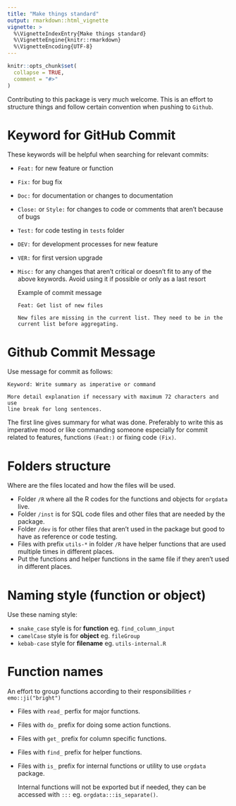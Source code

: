 ```yaml
---
title: "Make things standard"
output: rmarkdown::html_vignette
vignette: >
  %\VignetteIndexEntry{Make things standard}
  %\VignetteEngine{knitr::rmarkdown}
  %\VignetteEncoding{UTF-8}
---
```


```r
knitr::opts_chunk$set(
  collapse = TRUE,
  comment = "#>"
)
```


Contributing to this package is very much welcome. This is an effort to
structure things and follow certain convention when pushing to `Github`.

# Keyword for GitHub Commit

These keywords will be helpful when searching for relevant commits:

-   `Feat:` for new feature or function
-   `Fix:` for bug fix
-   `Doc:` for documentation or changes to documentation
-   `Close:` or `Style:` for changes to code or comments that aren&rsquo;t because of bugs
-   `Test:` for code testing in `tests` folder
-   `DEV:` for development processes for new feature
-   `VER:` for first version upgrade
-   `Misc:` for any changes that aren&rsquo;t critical or doesn&rsquo;t fit to any of the
    above keywords. Avoid using it if possible or only as a last resort
    
    Example of commit message
    
        Feat: Get list of new files
        
        New files are missing in the current list. They need to be in the
        current list before aggregating.



# Github Commit Message

Use message for commit as follows:

    Keyword: Write summary as imperative or command
    
    More detail explanation if necessary with maximum 72 characters and use
    line break for long sentences.

The first line gives summary for what was done. Preferably to write this as
imperative mood or like commanding someone especially for commit related to
features, functions `(Feat:)` or fixing code `(Fix)`.



# Folders structure

Where are the files located and how the files will be used.

-   Folder `/R` where all the R codes for the functions and objects for `orgdata`
    live.
-   Folder `/inst` is for SQL code files and other files that are needed by the package.
-   Folder `/dev` is for other files that aren&rsquo;t used in the package but good to
    have as reference or code testing.
-   Files with prefix `utils-*` in folder `/R` have helper functions that are used
    multiple times in different places.
-   Put the functions and helper functions in the same file if they aren&rsquo;t used in
    different places.



# Naming style (function or object)

Use these naming style:

-   `snake_case` style is for **function** eg. `find_column_input`
-   `camelCase` style is for **object** eg. `fileGroup`
-   `kebab-case` style for **filename** eg. `utils-internal.R`



# Function names

An effort to group functions according to their responsibilities `r emo::ji("bright")` 

-   Files with `read_` perfix for major functions.
-   Files with `do_` prefix for doing some action functions.
-   Files with `get_` prefix for column specific functions.
-   Files with `find_` prefix for helper functions.
-   Files with `is_` prefix for internal functions or utility to use `orgdata` package.
    
    Internal functions will not be exported but if needed, they can be accessed with
    `:::` eg. `orgdata:::is_separate()`.
